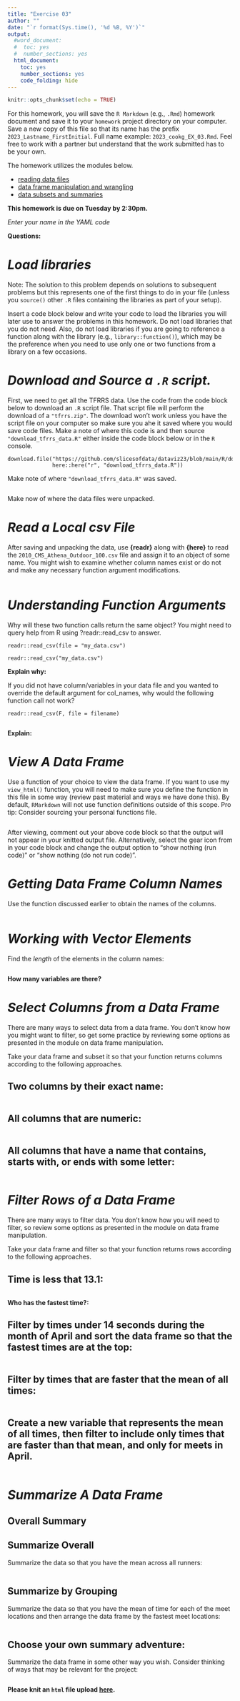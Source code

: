 ```yaml
---
title: "Exercise 03"
author: ""
date: "`r format(Sys.time(), '%d %B, %Y')`"
output:
  #word_document:
  #  toc: yes
  #  number_sections: yes
  html_document:
    toc: yes
    number_sections: yes
    code_folding: hide
---
```


```r
knitr::opts_chunk$set(echo = TRUE)
```

For this homework, you will save the `R Markdown` (e.g., `.Rmd`) homework document and save it to your `homework` project directory on your computer. Save a new copy of this file so that its name has the prefix `2023_Lastname_FirstInitial`. Full name example: `2023_cookg_EX_03.Rmd`. 
Feel free to work with a partner but understand that the work submitted has to be your own.

The homework utilizes the modules below. 

- [reading data files](https://slicesofdata.github.io/dataviz23/modules/03_reading_data_files.html)
- [data frame manipulation and wrangling](https://slicesofdata.github.io/dataviz23/modules/04_data_frame_manipulation_and_wrangling.html)
- [data subsets and summaries](https://slicesofdata.github.io/dataviz23/modules/07_data_subsets_and_summaries.html)


**This homework is due on Tuesday by 2:30pm.**


*Enter your name in the YAML code*   



**Questions:**

# *Load libraries*

Note: The solution to this problem depends on solutions to subsequent problems but this represents one of the first things to do in your file (unless you `source()` other `.R` files containing the libraries as part of your setup). 

Insert a code block below and write your code to load the libraries you will later use to answer the problems in this homework. Do not load libraries that you do not need. Also, do not load libraries if you are going to reference a function along with the library (e.g., `library::function()`), which may be the preference when you need to use only one or two functions from a library on a few occasions. 



# *Download and Source a `.R` script.*

First, we need to get all the TFRRS data. Use the code from the code block below to download an `.R` script file. That script file will perform the download of a `"tfrrs.zip"`.  The download won't work unless you have the script file on your computer so make sure you ahe it saved where you would save code files. Make a note of where this code is and then source `"download_tfrrs_data.R"` either inside the code block below or in the `R` console. 

```
download.file("https://github.com/slicesofdata/dataviz23/blob/main/R/download_tfrrs_data.R", 
              here::here("r", "download_tfrrs_data.R"))
```

Make note of where `"download_tfrrs_data.R"` was saved. 

```r

```

Make now of where the data files were unpacked.




# *Read a Local csv File*

After saving and unpacking the data, use **{readr}** along with **{here}** to read the `2010_CMS_Athena_Outdoor_100.csv` file and assign it to an object of some name. You might wish to examine whether column names exist or do not and make any necessary function argument modifications.


```r

```



# *Understanding Function Arguments*

Why will these two function calls return the same object? You might need to query help from R using ?readr::read_csv to answer. 

```
readr::read_csv(file = "my_data.csv")

readr::read_csv("my_data.csv")
```


**Explain why:**


If you did not have column/variables in your data file and you wanted to override the default argument for col_names, why would the following function call not work? 

`readr::read_csv(F, file = filename)`


```r

```

**Explain:**


# *View A Data Frame*

Use a function of your choice to view the data frame. If you want to use my `view_html()` function, you will need to make sure you define the function in this file in some way (review past material and ways we have done this). By default, `RMarkdown` will not use function definitions outside of this scope. Pro tip: Consider sourcing your personal functions file.

```r

```

After viewing, comment out your above code block so that the output will not appear in your knitted output file. Alternatively, select the gear icon from in your code block and change the output option to "show nothing (run code)" or "show nothing (do not run code)".  



# *Getting Data Frame Column Names* 

Use the function discussed earlier to obtain the names of the columns.

```r

```



# *Working with Vector Elements*

Find the *length* of the elements in the column names:

```r

```

**How many variables are there?**



# *Select Columns from a Data Frame*

There are many ways to select data from a data frame. You don't know how you might want to filter, so get some practice by reviewing some options as presented in the module on data frame manipulation. 

Take your data frame and subset it so that your function returns columns according to the following approaches. 


## Two columns by their exact name:

```r

```


## All columns that are numeric:

```r

```


## All columns that have a name that contains, starts with, or ends with some letter:

```r

```


# *Filter Rows of a Data Frame*

There are many ways to filter data. You don't know how you will need to filter, so review some options as presented in the module on data frame manipulation.

Take your data frame and filter so that your function returns rows according to the following approaches. 

## Time is less that 13.1:

```r

```

**Who has the fastest time?:**



## Filter by times under 14 seconds during the month of April and sort the data frame so that the fastest times are at the top: 

```r

```


## Filter by times that are faster that the mean of all times: 

```r

```

## Create a new variable that represents the mean of all times, then filter to include only times that are faster than that mean, and only for meets in April.

```r

```


# *Summarize A Data Frame*

## Overall Summary

## Summarize Overall

Summarize the data so that you have the mean across all runners:

```r

```



## Summarize by Grouping

Summarize the data so that you have the mean of time for each of the meet locations and then arrange the data frame by the fastest meet locations:

```r

```

## Choose your own summary adventure:

Summarize the data frame in some other way you wish. Consider thinking of ways that may be relevant for the project:

```r

```


**Please knit an `html` file upload [here](https://claremontmckenna.app.box.com/f/140969a32dea44e9ab6c0c00146d66e3).** 


